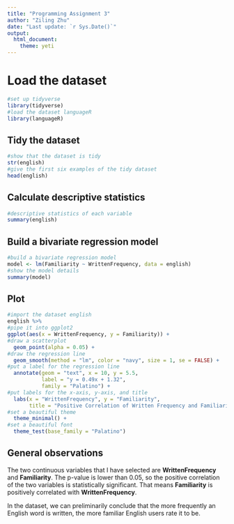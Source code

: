 ```yaml
---
title: "Programming Assignment 3"
author: "Ziling Zhu"
date: "Last update: `r Sys.Date()`"
output:
  html_document:
    theme: yeti
---
```


# Load the dataset
```r
#set up tidyverse
library(tidyverse)
#load the dataset languageR
library(languageR)
```

## Tidy the dataset
```r
#show that the dataset is tidy
str(english)
#give the first six examples of the tidy dataset
head(english)
```

## Calculate descriptive statistics
```r
#descriptive statistics of each variable
summary(english)
```

## Build a bivariate regression model
```r
#build a bivariate regression model
model <- lm(Familiarity ~ WrittenFrequency, data = english)
#show the model details
summary(model)
```

## Plot
```r
#import the dataset english
english %>% 
#pipe it into ggplot2
ggplot(aes(x = WrittenFrequency, y = Familiarity)) + 
#draw a scatterplot
  geom_point(alpha = 0.05) +
#draw the regression line
  geom_smooth(method = "lm", color = "navy", size = 1, se = FALSE) +
#put a label for the regression line
  annotate(geom = "text", x = 10, y = 5.5,
           label = "y = 0.49x + 1.32",
           family = "Palatino") +
#put labels for the x-axis, y-axis, and title
  labs(x = "WrittenFrequency", y = "Familiarity",
       title = "Positive Correlation of Written Frequency and Familiarity") +
#set a beautiful theme
  theme_minimal() +
#set a beautiful font
  theme_test(base_family = "Palatino")
```

## General observations
The two continuous variables that I have selected are **WrittenFrequency** and **Familiarity**. The p-value is lower than 0.05, so the positive correlation of the two variables is statistically significant. That means **Familiarity** is positively correlated with **WrittenFrequency**.

In the dataset, we can preliminarily conclude that the more frequently an English word is written, the more familiar English users rate it to be.
